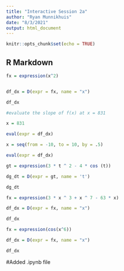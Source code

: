 ```yaml
---
title: "Interactive Session 2a"
author: "Ryan Munnikhuis"
date: "8/3/2021"
output: html_document
---
```


```r
knitr::opts_chunk$set(echo = TRUE)
```

## R Markdown

```r
fx = expression(x^2)


df_dx = D(expr = fx, name = "x")

df_dx

#evaluate the slope of f(x) at x = 831

x = 831

eval(expr = df_dx)

x = seq(from = -10, to = 10, by = .5)

eval(expr = df_dx)

```


```r
gt = expression(3 * t ^ 2 - 4 * cos (t))

dg_dt = D(expr = gt, name = 't')

dg_dt

```
```r
fx = expression(3 * x ^ 3 + x ^ 7 - 63 * x)

df_dx = D(expr = fx, name = "x")

df_dx
```
```r
fx = expression(cos(x^6))

df_dx = D(expr = fx, name = "x")

df_dx
```

#Added .ipynb file 

